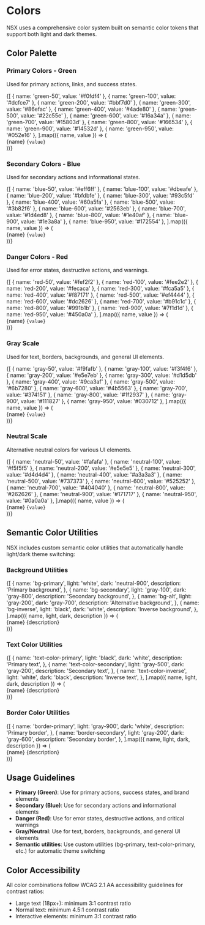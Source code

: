 
<Meta title="Design Tokens/Colors" />

# Colors

NSX uses a comprehensive color system built on semantic color tokens that support both light and dark themes.

## Color Palette

### Primary Colors - Green

Used for primary actions, links, and success states.

<Canvas>
  <Story name="Primary Colors">
    <div
      style={{
        display: 'flex',
        gap: '8px',
        flexWrap: 'wrap',
        marginBottom: '16px',
      }}
    >
      {[
        { name: 'green-50', value: '#f0fdf4' },
        { name: 'green-100', value: '#dcfce7' },
        { name: 'green-200', value: '#bbf7d0' },
        { name: 'green-300', value: '#86efac' },
        { name: 'green-400', value: '#4ade80' },
        { name: 'green-500', value: '#22c55e' },
        { name: 'green-600', value: '#16a34a' },
        { name: 'green-700', value: '#15803d' },
        { name: 'green-800', value: '#166534' },
        { name: 'green-900', value: '#14532d' },
        { name: 'green-950', value: '#052e16' },
      ].map(({ name, value }) => (
        <div
          key={name}
          style={{
            display: 'flex',
            flexDirection: 'column',
            alignItems: 'center',
            minWidth: '80px',
          }}
        >
          <div
            style={{
              width: '60px',
              height: '60px',
              backgroundColor: value,
              borderRadius: '6px',
              border: value === '#ffffff' ? '1px solid #e5e7eb' : 'none',
            }}
          />
          <span style={{ fontSize: '12px', marginTop: '4px' }}>{name}</span>
          <code style={{ fontSize: '10px', color: '#6b7280' }}>{value}</code>
        </div>
      ))}
    </div>
  </Story>
</Canvas>

### Secondary Colors - Blue

Used for secondary actions and informational states.

<Canvas>
  <Story name="Secondary Colors">
    <div
      style={{
        display: 'flex',
        gap: '8px',
        flexWrap: 'wrap',
        marginBottom: '16px',
      }}
    >
      {[
        { name: 'blue-50', value: '#eff6ff' },
        { name: 'blue-100', value: '#dbeafe' },
        { name: 'blue-200', value: '#bfdbfe' },
        { name: 'blue-300', value: '#93c5fd' },
        { name: 'blue-400', value: '#60a5fa' },
        { name: 'blue-500', value: '#3b82f6' },
        { name: 'blue-600', value: '#2563eb' },
        { name: 'blue-700', value: '#1d4ed8' },
        { name: 'blue-800', value: '#1e40af' },
        { name: 'blue-900', value: '#1e3a8a' },
        { name: 'blue-950', value: '#172554' },
      ].map(({ name, value }) => (
        <div
          key={name}
          style={{
            display: 'flex',
            flexDirection: 'column',
            alignItems: 'center',
            minWidth: '80px',
          }}
        >
          <div
            style={{
              width: '60px',
              height: '60px',
              backgroundColor: value,
              borderRadius: '6px',
              border: value === '#ffffff' ? '1px solid #e5e7eb' : 'none',
            }}
          />
          <span style={{ fontSize: '12px', marginTop: '4px' }}>{name}</span>
          <code style={{ fontSize: '10px', color: '#6b7280' }}>{value}</code>
        </div>
      ))}
    </div>
  </Story>
</Canvas>

### Danger Colors - Red

Used for error states, destructive actions, and warnings.

<Canvas>
  <Story name="Danger Colors">
    <div
      style={{
        display: 'flex',
        gap: '8px',
        flexWrap: 'wrap',
        marginBottom: '16px',
      }}
    >
      {[
        { name: 'red-50', value: '#fef2f2' },
        { name: 'red-100', value: '#fee2e2' },
        { name: 'red-200', value: '#fecaca' },
        { name: 'red-300', value: '#fca5a5' },
        { name: 'red-400', value: '#f87171' },
        { name: 'red-500', value: '#ef4444' },
        { name: 'red-600', value: '#dc2626' },
        { name: 'red-700', value: '#b91c1c' },
        { name: 'red-800', value: '#991b1b' },
        { name: 'red-900', value: '#7f1d1d' },
        { name: 'red-950', value: '#450a0a' },
      ].map(({ name, value }) => (
        <div
          key={name}
          style={{
            display: 'flex',
            flexDirection: 'column',
            alignItems: 'center',
            minWidth: '80px',
          }}
        >
          <div
            style={{
              width: '60px',
              height: '60px',
              backgroundColor: value,
              borderRadius: '6px',
              border: value === '#ffffff' ? '1px solid #e5e7eb' : 'none',
            }}
          />
          <span style={{ fontSize: '12px', marginTop: '4px' }}>{name}</span>
          <code style={{ fontSize: '10px', color: '#6b7280' }}>{value}</code>
        </div>
      ))}
    </div>
  </Story>
</Canvas>

### Gray Scale

Used for text, borders, backgrounds, and general UI elements.

<Canvas>
  <Story name="Gray Scale">
    <div
      style={{
        display: 'flex',
        gap: '8px',
        flexWrap: 'wrap',
        marginBottom: '16px',
      }}
    >
      {[
        { name: 'gray-50', value: '#f9fafb' },
        { name: 'gray-100', value: '#f3f4f6' },
        { name: 'gray-200', value: '#e5e7eb' },
        { name: 'gray-300', value: '#d1d5db' },
        { name: 'gray-400', value: '#9ca3af' },
        { name: 'gray-500', value: '#6b7280' },
        { name: 'gray-600', value: '#4b5563' },
        { name: 'gray-700', value: '#374151' },
        { name: 'gray-800', value: '#1f2937' },
        { name: 'gray-900', value: '#111827' },
        { name: 'gray-950', value: '#030712' },
      ].map(({ name, value }) => (
        <div
          key={name}
          style={{
            display: 'flex',
            flexDirection: 'column',
            alignItems: 'center',
            minWidth: '80px',
          }}
        >
          <div
            style={{
              width: '60px',
              height: '60px',
              backgroundColor: value,
              borderRadius: '6px',
              border:
                value === '#ffffff' || value === '#f9fafb'
                  ? '1px solid #e5e7eb'
                  : 'none',
            }}
          />
          <span style={{ fontSize: '12px', marginTop: '4px' }}>{name}</span>
          <code style={{ fontSize: '10px', color: '#6b7280' }}>{value}</code>
        </div>
      ))}
    </div>
  </Story>
</Canvas>

### Neutral Scale

Alternative neutral colors for various UI elements.

<Canvas>
  <Story name="Neutral Scale">
    <div
      style={{
        display: 'flex',
        gap: '8px',
        flexWrap: 'wrap',
        marginBottom: '16px',
      }}
    >
      {[
        { name: 'neutral-50', value: '#fafafa' },
        { name: 'neutral-100', value: '#f5f5f5' },
        { name: 'neutral-200', value: '#e5e5e5' },
        { name: 'neutral-300', value: '#d4d4d4' },
        { name: 'neutral-400', value: '#a3a3a3' },
        { name: 'neutral-500', value: '#737373' },
        { name: 'neutral-600', value: '#525252' },
        { name: 'neutral-700', value: '#404040' },
        { name: 'neutral-800', value: '#262626' },
        { name: 'neutral-900', value: '#171717' },
        { name: 'neutral-950', value: '#0a0a0a' },
      ].map(({ name, value }) => (
        <div
          key={name}
          style={{
            display: 'flex',
            flexDirection: 'column',
            alignItems: 'center',
            minWidth: '80px',
          }}
        >
          <div
            style={{
              width: '60px',
              height: '60px',
              backgroundColor: value,
              borderRadius: '6px',
              border:
                value === '#ffffff' || value === '#fafafa'
                  ? '1px solid #e5e7eb'
                  : 'none',
            }}
          />
          <span style={{ fontSize: '12px', marginTop: '4px' }}>{name}</span>
          <code style={{ fontSize: '10px', color: '#6b7280' }}>{value}</code>
        </div>
      ))}
    </div>
  </Story>
</Canvas>

## Semantic Color Utilities

NSX includes custom semantic color utilities that automatically handle light/dark theme switching:

### Background Utilities

<Canvas>
  <Story name="Background Utilities">
    <div style={{ display: 'flex', gap: '16px', flexWrap: 'wrap' }}>
      {[
        {
          name: 'bg-primary',
          light: 'white',
          dark: 'neutral-900',
          description: 'Primary background',
        },
        {
          name: 'bg-secondary',
          light: 'gray-100',
          dark: 'gray-800',
          description: 'Secondary background',
        },
        {
          name: 'bg-alt',
          light: 'gray-200',
          dark: 'gray-700',
          description: 'Alternative background',
        },
        {
          name: 'bg-inverse',
          light: 'black',
          dark: 'white',
          description: 'Inverse background',
        },
      ].map(({ name, light, dark, description }) => (
        <div
          key={name}
          style={{
            display: 'flex',
            flexDirection: 'column',
            alignItems: 'center',
            minWidth: '120px',
          }}
        >
          <div
            style={{
              width: '80px',
              height: '80px',
              background: `linear-gradient(to right, ${light === 'white' ? '#ffffff' : light === 'black' ? '#000000' : light === 'gray-100' ? '#f3f4f6' : '#e5e7eb'} 50%, ${dark === 'neutral-900' ? '#171717' : dark === 'gray-800' ? '#1f2937' : dark === 'gray-700' ? '#374151' : dark === 'white' ? '#ffffff' : '#000000'} 50%)`,
              borderRadius: '6px',
              border: '1px solid #e5e7eb',
            }}
          />
          <span
            style={{ fontSize: '12px', marginTop: '4px', fontWeight: '600' }}
          >
            {name}
          </span>
          <span
            style={{ fontSize: '10px', color: '#6b7280', textAlign: 'center' }}
          >
            {description}
          </span>
        </div>
      ))}
    </div>
  </Story>
</Canvas>

### Text Color Utilities

<Canvas>
  <Story name="Text Color Utilities">
    <div style={{ display: 'flex', gap: '16px', flexWrap: 'wrap' }}>
      {[
        {
          name: 'text-color-primary',
          light: 'black',
          dark: 'white',
          description: 'Primary text',
        },
        {
          name: 'text-color-secondary',
          light: 'gray-500',
          dark: 'gray-200',
          description: 'Secondary text',
        },
        {
          name: 'text-color-inverse',
          light: 'white',
          dark: 'black',
          description: 'Inverse text',
        },
      ].map(({ name, light, dark, description }) => (
        <div
          key={name}
          style={{
            display: 'flex',
            flexDirection: 'column',
            alignItems: 'center',
            minWidth: '120px',
          }}
        >
          <div
            style={{
              width: '80px',
              height: '80px',
              background: `linear-gradient(to right, ${light === 'black' ? '#000000' : light === 'white' ? '#ffffff' : '#6b7280'} 50%, ${dark === 'white' ? '#ffffff' : dark === 'black' ? '#000000' : '#e5e7eb'} 50%)`,
              borderRadius: '6px',
              border: '1px solid #e5e7eb',
            }}
          />
          <span
            style={{ fontSize: '12px', marginTop: '4px', fontWeight: '600' }}
          >
            {name}
          </span>
          <span
            style={{ fontSize: '10px', color: '#6b7280', textAlign: 'center' }}
          >
            {description}
          </span>
        </div>
      ))}
    </div>
  </Story>
</Canvas>

### Border Color Utilities

<Canvas>
  <Story name="Border Color Utilities">
    <div style={{ display: 'flex', gap: '16px', flexWrap: 'wrap' }}>
      {[
        {
          name: 'border-primary',
          light: 'gray-900',
          dark: 'white',
          description: 'Primary border',
        },
        {
          name: 'border-secondary',
          light: 'gray-200',
          dark: 'gray-600',
          description: 'Secondary border',
        },
      ].map(({ name, light, dark, description }) => (
        <div
          key={name}
          style={{
            display: 'flex',
            flexDirection: 'column',
            alignItems: 'center',
            minWidth: '120px',
          }}
        >
          <div
            style={{
              width: '80px',
              height: '80px',
              background: `linear-gradient(to right, ${light === 'gray-900' ? '#111827' : '#e5e7eb'} 50%, ${dark === 'white' ? '#ffffff' : '#4b5563'} 50%)`,
              borderRadius: '6px',
              border: '1px solid #e5e7eb',
            }}
          />
          <span
            style={{ fontSize: '12px', marginTop: '4px', fontWeight: '600' }}
          >
            {name}
          </span>
          <span
            style={{ fontSize: '10px', color: '#6b7280', textAlign: 'center' }}
          >
            {description}
          </span>
        </div>
      ))}
    </div>
  </Story>
</Canvas>

## Usage Guidelines

- **Primary (Green)**: Use for primary actions, success states, and brand elements
- **Secondary (Blue)**: Use for secondary actions and informational elements
- **Danger (Red)**: Use for error states, destructive actions, and critical warnings
- **Gray/Neutral**: Use for text, borders, backgrounds, and general UI elements
- **Semantic utilities**: Use custom utilities (bg-primary, text-color-primary, etc.) for automatic theme switching

## Color Accessibility

All color combinations follow WCAG 2.1 AA accessibility guidelines for contrast ratios:

- Large text (18px+): minimum 3:1 contrast ratio
- Normal text: minimum 4.5:1 contrast ratio
- Interactive elements: minimum 3:1 contrast ratio
